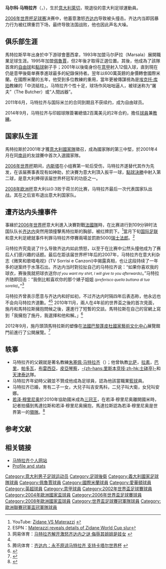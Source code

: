 {{noteTA
|G1=意甲
|T=zh-hans:马尔科·马特拉齐;zh-hk:馬高·馬特拉斯;zh-tw:馬可·馬特拉齊;
|1=zh-hans:马尔科;zh-hk:馬高;zh-tw:馬可;
|2=zh-hans:埃克托·库珀;zh-hk:古柏;zh-tw:庫柏;
|3=zh-cn:齐达内; zh-tw:席丹; zh-hk:施丹;
}}
{{Infobox football biography
| name        = 马尔科·马特拉齐<br />Marco Materazzi
| nickname          = Matrix / The Animal
| image       = Marco Materazzi - Inter Mailand (1).jpg
| image_size  = 230
| fullname    = Marco Materazzi
| birth_date  = {{birth date and age|1973|8|19|df=y}}
| birth_place = {{ITA}}[[萊切|萊切]]
| height      = {{height|m=1.93}}
| currentclub       =
| position          = [[中堅|中堅]]
| youthyears1 = 1988–1990 |youthclubs1 = [[拉素體育會|拉素]]
| youthyears2 = 1990–1991 |youthclubs2 = [[墨西拿足球會|墨西拿]]
| youthyears3 = 1991–1993 |youthclubs3 = Tor di Quinto
| years1      = 1990–1991 |clubs1      = [[墨西拿足球會|墨西拿]]                    |caps1 = 1    |goals1  = 0
| years2      = 1991–1993 |clubs2      = Tor di Quinto                                 |caps2  = 12  |goals2  = 0
| years3      = 1993–1994 |clubs3      = {{le|S.C. Marsala||Marsala}}                      |caps3  = 25  |goals3  = 4
| years4      = 1994–1995 |clubs4      = [[特拉帕尼足球俱樂部|特拉帕尼]]                    |caps4  = 13  |goals4  = 2
| years5      = 1995–1998 |clubs5      = [[佩魯賈足球會|佩魯賈]]                    |caps5  = 47  |goals5  = 7
| years6      = 1996–1997 |clubs6      = → [[卡比1909足球會|卡比]] (借用)              |caps6  = 18  |goals6  = 7
| years7      = 1998–1999 |clubs7      = [[埃弗顿足球俱乐部|埃弗顿]]                      |caps7  = 25  |goals7  = 1
| years8      = 1999–2001 |clubs8      = [[佩魯賈足球會|佩魯賈]]                    |caps8  = 51  |goals8  = 15
| years9      = 2001–2011 |clubs9      = [[国际米兰足球俱乐部|国际米兰]]                |caps9  = 184 |goals9  = 18
| years10     = 2014      |clubs10     = {{le|清奈泰坦足球會|Chennaiyin FC|清奈泰坦}}                  |caps10 = 7   |goals10 = 0
| totalcaps = 405
| totalgoals = 55
| nationalyears1 = 2001–2008 
| nationalteam1  = [[意大利國家足球隊|意大利]]        
| nationalcaps1  = 41
| nationalgoals1 = 2
| manageryears1       = 2014–2016
| managerclubs1       = {{le|清奈泰坦足球會|Chennaiyin FC|清奈泰坦}} ([[球員兼領隊|球員兼領隊]])
| medaltemplates = {{MedalSport|男子[[足球|足球]]}}
{{MedalCountry|{{Flagcountry|ITA|2003}}}}
{{MedalCompetition |[[世界盃足球賽|世界盃足球賽]]}}
{{Medal|Winner|[[2006年世界盃足球賽|2006年德國]]|}}
| pcupdate          = 2014年11月5日
| ntupdate          = 2012年1月1日
}}

'''马尔科·马特拉齐'''（{{lang-it|Marco Materazzi}}，{{bd|1973年|8月19日|||Materazzi}}），生於[[意大利|意大利]][[萊切|萊切]]，現退役的意大利足球運動員。

[[2006年世界杯足球赛|2006年世界杯足球赛]]决赛中，他蓄意激怒[[齐达内|齐达内]]导致被头撞击。齐达内当即因暴力行为被红牌重罚下场，最终导致法国战败，他也因此声名大噪。

==俱乐部生涯==

馬特拉斯早年出身於中下游球會墨西拿，1993年加盟马尔萨拉（Marsala）展開職業足球生涯。1995年加盟[[佩魯賈足球俱樂部|佩魯賈]]，但2年後才取得正選位置。其後，他成為了該隊首席的[[自由球|自由球]]和[[點球|點球]]劊子手；2001年以後衛身份在[[意甲|意甲]]射入12個入球，直到現在仍是意甲後衛单赛季進球最多的紀錄保持者。翌年以600萬英鎊的身價轉會國際米蘭。在國際米蘭的五年，他受到多位教練的重用，當年更被傳謀視為是[[埃克托·库珀|埃克托·库珀]]教練的「中流砥柱」。马特拉齐个性十足，球场作风咄咄逼人，被球迷称为“屠夫”（The Butcher）或“人間凶器”。

2011年6月，马特拉齐与国际米兰的合同到期且不获续约，成为自由球员。

2014年9月，马特拉齐与印超球隊{{tsl|en|Chennaiyin FC||Chennaiyin}}簽署總值2百萬美元的2年合約，擔任[[足球員|球員]]兼[[教練|教練]]。

==国家队生涯==

馬特拉斯於2001年才獲[[意大利國家足球隊|意大利國家隊]]徵召，成為國家隊的第三中堅，於2001年4月在同[[南非國家足球隊|南非]]的友誼賽中首次入選國家隊。

[[2006年世界杯|2006年世界杯]]期间，[[内斯塔|内斯塔]]在小组赛第一轮后受伤，马特拉齐遂替代其作为先发，在该届赛事表现有如神助，於決賽为意大利頂入扳平一球，[[點球決勝|點球決勝]]中射入第二球，是意大利捧得该届世界杯冠军的功臣之一。

[[2008年欧洲足球锦标赛|2008年欧洲杯]]意大利以0:3败于荷兰的比赛，马特拉齐最后一次代表国家队出战。其在之后宣布退出意大利国家队。

==遭齐达内头撞事件==

事緣於[[2006年世界杯|2006年世界杯]]意大利進入決賽對戰[[法國國家足球隊|法國隊]]時，在比赛进行到109分钟时法国队队长[[齐内丁·齐达内|齐达内]]突然用頭撞擊馬特拉斯的胸部，被红牌罰下。<ref>YouTube: [http://www.youtube.com/watch?v=XGFVhzmnYWg Zidane VS Materazzi] {{Wayback|url=http://www.youtube.com/watch?v=XGFVhzmnYWg |date=20210422184854 }}</ref>當月下旬[[国际足联|国际足联]]和意大利足總就事件判罪马特拉齐停賽兩場並罰款5000[[瑞士法郎|瑞士法郎]]。<ref name="a">ESPN：[http://soccernet.espn.go.com/news/story?id=378084&cc=4716 Materazzi reveals details of Zidane World Cup slur]</ref>

马特拉齐究竟说了什么导致齐达内如此愤怒，以至于在比赛中公然头撞他成为了赛后人们感兴趣的话题。最后在距该届世界杯1年后的2007年，马特拉齐在意大利杂志《微笑和歌唱电视》(TV Sorrisi e Canzoni)中揭露真相，也让这段持续了一年多的谜案终于水落石出。齐达内当时對拉扯自己的马特拉齐说：“如果你喜欢我的球衣，赛後我就把球衣送你''<small>(If you want my shirt, I will give to you afterwards)</small>''。”马特拉齐随即回击：“我倒比較喜欢你的那个婊子姐姐 ''<small>(preferisco quella buttana di tua sorella)</small>''。”<ref>网易体育：[http://sports.163.com/07/0818/21/3M77K4QK00051CD5.html 马特拉齐解开激怒齐达内之谜 侮辱其姐姐是妓女] {{Wayback|url=http://sports.163.com/07/0818/21/3M77K4QK00051CD5.html |date=20210117125620 }}</ref>

马特拉齐曾表示愿意与齐达内和好如初，不过齐达内时隔四年后表态称，他永远也不会向马特拉齐道歉。<ref name="a"/><ref>腾讯体育：[http://sports.qq.com/a/20110210/000003.htm 齐达内：永不原谅马特拉齐 支持卡塔尔世界杯] {{Wayback|url=http://sports.qq.com/a/20110210/000003.htm |date=20200919025744 }}</ref>
2010年11月，兩人在4年前的世界盃之後的首次見面，施丹和馬特拉斯擁抱問候之後，還進行了短暫的交談。馬特拉斯在自己的官網上寫到「我擁抱了施丹，我選擇和他和解。」<ref>{{cite news |author= |title=「過去已被忘記」 施丹與馬特拉斯和解 相擁一笑泯恩仇 |url=http://news.singtao.ca/toronto/2010-11-05/sports1288944515d2829454.html |work=體育 |publisher=星島日報 |date=2010-11-05|accessdate=2012-11-16 |archive-url=https://web.archive.org/web/20160325092843/http://news.singtao.ca/toronto/2010-11-05/sports1288944515d2829454.html |archive-date=2016-03-25 |dead-url=yes }}</ref>

2012年9月，施丹頭頂馬特拉斯的塑像在[[法國|法國]][[巴黎|巴黎]][[龐畢度中心|蓬皮杜國家藝術文化中心]]展覽館門前進行了公開展覽。<ref>{{cite news |author=華亞曼 |title=施丹頭頂馬特拉斯塑像正式展出 |url=http://soccer.sina.com.hk/news/85/2/1/2255184/1.html |work=足球 |publisher=新浪北京 |date=2012-09-27 |accessdate=2012-11-16 |archive-date=2012-09-27 |archive-url=https://web.archive.org/web/20120927233245/http://soccer.sina.com.hk/news/85/2/1/2255184/1.html |dead-url=no }}</ref>

==轶事==
* 马特拉齐的父親就是著名教練[[朱塞佩·马特拉齐|朱塞佩·马特拉齐]]（{{lang|it|Giuseppe Materazzi}}）；他曾執教[[比萨|比萨]]，[[拉素|拉素]]，[[巴里|巴里]]，[[帕多瓦|帕多瓦]]，[[布雷西亞|布雷西亞]]，[[皮亞琴察|皮亞琴察]]，[[里斯本竞技|-{zh-hans:里斯本竞技;zh-hk:士砵亭}-]]和[[天津泰达|天津泰达]]隊。
* 马特拉齐年幼時父親並不贊成他成為足球員，認為他該當職業[[籃球|籃球]]員。
* 马特拉齐已婚，育有二子一女，大兒子叫吉安馬科，二兒子叫大衛，女兒叫安娜。
* [[若泽·穆里尼奥|若泽·穆里尼奥]]於2010年協助國米成為[[三冠王|三冠王]]，在若泽·穆里尼奥離開國米時，記者拍攝到馬達拉斯和若泽·穆里尼奥擁抱，馬達拉斯認為若泽·穆里尼奥是世界第一的[[領隊|領隊]]。<ref name="mourinho">{{cite news |author=CN Hung |title=馬達拉斯：賓尼迪斯無法與摩佬相比 |url=http://www.goal.com/hk/news/489/%E6%84%8F%E5%A4%A7%E5%88%A9/2012/11/15/3529716/%E9%A6%AC%E9%81%94%E6%8B%89%E6%96%AF%E8%B3%93%E5%B0%BC%E8%BF%AA%E6%96%AF%E7%84%A1%E6%B3%95%E8%88%87%E6%91%A9%E4%BD%AC%E7%9B%B8%E6%AF%94?source=breakingnews |work=意大利 |publisher=Goal.com |date=2012年11月15日 |accessdate=2012-11-21 |archive-date=2019-12-02 |archive-url=https://web.archive.org/web/20191202135247/https://www.goal.com/hk/news/489/%E6%84%8F%E5%A4%A7%E5%88%A9/2012/11/15/3529716/%E9%A6%AC%E9%81%94%E6%8B%89%E6%96%AF%E8%B3%93%E5%B0%BC%E8%BF%AA%E6%96%AF%E7%84%A1%E6%B3%95%E8%88%87%E6%91%A9%E4%BD%AC%E7%9B%B8%E6%AF%94?source=breakingnews |dead-url=no }}</ref>

==参考文献==
<div class="references-small">
<references />
</div>

==相关链接==
*[http://www.marcomaterazzi.it 马特拉齐个人网站] {{Wayback|url=http://www.marcomaterazzi.it/ |date=20110722041657 }}
*[http://www.footballdatabase.com/site/players/index.php?dumpPlayer=99 Profile and stats] {{Wayback|url=http://www.footballdatabase.com/site/players/index.php?dumpPlayer=99 |date=20060526103920 }}

{{2002年世界杯足球赛意大利参赛名单}}
{{2004年歐洲足球錦標賽意大利參賽名單}}
{{2006年世界盃足球賽意大利參賽名單}}
{{2008年歐洲足球錦標賽意大利參賽名單}}

{{Authority control}}
{{DEFAULTSORT:Materazzi, Macro}}
[[Category:意大利男子足球运动员|Category:意大利男子足球运动员]]
[[Category:足球後衛|Category:足球後衛]]
[[Category:義大利國家足球隊球員|Category:義大利國家足球隊球員]]
[[Category:佩魯賈球員|Category:佩魯賈球員]]
[[Category:國際米蘭球員|Category:國際米蘭球員]]
[[Category:愛華頓球員|Category:愛華頓球員]]
[[Category:英超球員|Category:英超球員]]
[[Category:意甲球員|Category:意甲球員]]
[[Category:2002年世界盃足球賽球員|Category:2002年世界盃足球賽球員]]
[[Category:2004年歐洲國家盃球員|Category:2004年歐洲國家盃球員]]
[[Category:2006年世界盃足球賽球員|Category:2006年世界盃足球賽球員]]
[[Category:2008年歐洲國家盃球員|Category:2008年歐洲國家盃球員]]
[[Category:世界盃足球賽冠軍隊球員|Category:世界盃足球賽冠軍隊球員]]
[[Category:歐洲聯賽冠軍盃冠軍隊球員|Category:歐洲聯賽冠軍盃冠軍隊球員]]